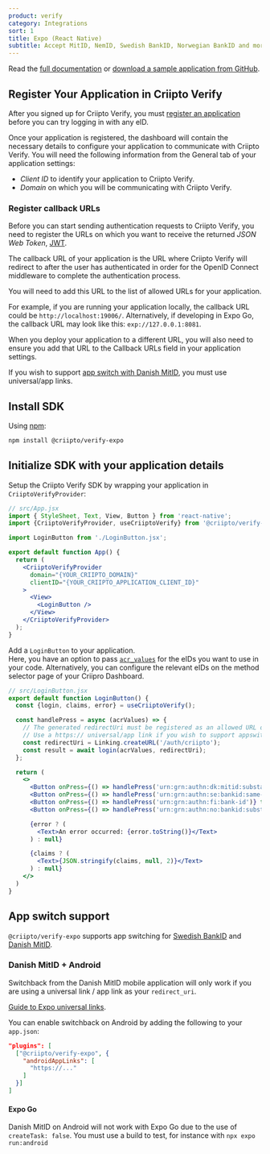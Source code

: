 ```yaml
---
product: verify
category: Integrations
sort: 1
title: Expo (React Native)
subtitle: Accept MitID, NemID, Swedish BankID, Norwegian BankID and more eID logins in your Expo (React Native) app with @criipto/verify-expo.
---
```



Read the [full documentation](https://github.com/criipto/criipto-verify-expo) or [download a sample application from GitHub](https://github.com/criipto/criipto-verify-expo/tree/master/example).

## Register Your Application in Criipto Verify

After you signed up for Criipto Verify, you must [register an application](https://dashboard.criipto.com/applications/add) before you can try logging in with any eID.

Once your application is registered, the dashboard will contain the necessary details to configure your application to communicate with Criipto Verify.
You will need the following information from the General tab of your application settings:

- _Client ID_ to identify your application to Criipto Verify.
- _Domain_ on which you will be communicating with Criipto Verify.

### Register callback URLs

Before you can start sending authentication requests to Criipto Verify, you need to register the URLs on which you want to receive the returned _JSON Web Token_, [JWT](verify/getting-started/token-contents/).

The callback URL of your application is the URL where Criipto Verify will redirect to after the user has authenticated in order for the OpenID Connect middleware to complete the authentication process.

You will need to add this URL to the list of allowed URLs for your application.

For example, if you are running your application locally, the callback URL could be `http://localhost:19006/`. Alternatively, if developing in Expo Go, the callback URL may look like this: `exp://127.0.0.1:8081`.

When you deploy your application to a different URL, you will also need to ensure you add that URL to the Callback URLs field in your application settings.

<Highlight icon="info">

  If you wish to support [app switch with Danish MitID](#app-switch-support), you must use universal/app links.

</Highlight>


## Install SDK

Using [npm](https://npmjs.org/):

```sh
npm install @criipto/verify-expo
```

## Initialize SDK with your application details

Setup the Criipto Verify SDK by wrapping your application in `CriiptoVerifyProvider`:

```jsx
// src/App.jsx
import { StyleSheet, Text, View, Button } from 'react-native';
import {CriiptoVerifyProvider, useCriiptoVerify} from '@criipto/verify-expo';

import LoginButton from './LoginButton.jsx';

export default function App() {
  return (
    <CriiptoVerifyProvider
      domain="{YOUR_CRIIPTO_DOMAIN}"
      clientID="{YOUR_CRIIPTO_APPLICATION_CLIENT_ID}"
    >
      <View>
        <LoginButton />
      </View>
    </CriiptoVerifyProvider>
  );
}

```

Add a `LoginButton` to your application.  
Here, you have an option to pass [`acr_values`](/verify/guides/authorize-url-builder/#auth-methods--acr-values) for the eIDs you want to use in your code. Alternatively, you can configure the relevant eIDs on the method selector page of your Criipro Dashboard.

```jsx
// src/LoginButton.jsx
export default function LoginButton() {
  const {login, claims, error} = useCriiptoVerify();

  const handlePress = async (acrValues) => {
    // The generated redirectUri must be registered as an allowed URL on your application via the Criipto Dashboard.
    // Use a https:// universal/app link if you wish to support appswitch with Danish MitID
    const redirectUri = Linking.createURL('/auth/criipto');
    const result = await login(acrValues, redirectUri);
  };

  return (
    <>
      <Button onPress={() => handlePress('urn:grn:authn:dk:mitid:substantial')} title="Login with Danish MitID" />
      <Button onPress={() => handlePress('urn:grn:authn:se:bankid:same-device')} title="Login with Swedish BankID" />
      <Button onPress={() => handlePress('urn:grn:authn:fi:bank-id')} title="Login with Finnish BankID" />
      <Button onPress={() => handlePress('urn:grn:authn:no:bankid:substantial')} title="Login with Norwegian BankID" />

      {error ? (
        <Text>An error occurred: {error.toString()}</Text>
      ) : null}

      {claims ? (
        <Text>{JSON.stringify(claims, null, 2)}</Text>
      ) : null}
    </>
  )
}
```

## App switch support

`@criipto/verify-expo` supports app switching for [Swedish BankID](/verify/guides/appswitch/#swedish-bankid) and [Danish MitID](/verify/guides/appswitch/#danish-mitid).

### Danish MitID + Android

Switchback from the Danish MitID mobile application will only work if you are using a universal link / app link as your `redirect_uri`.

[Guide to Expo universal links](https://docs.expo.dev/guides/deep-linking/).

You can enable switchback on Android by adding the following to your `app.json`:

```json
"plugins": [
  ["@criipto/verify-expo", {
    "androidAppLinks": [
      "https://..."
    ]
  }]
]
```

#### Expo Go

Danish MitID on Android will not work with Expo Go due to the use of `createTask: false`. You must use a build to test, for instance with `npx expo run:android`
